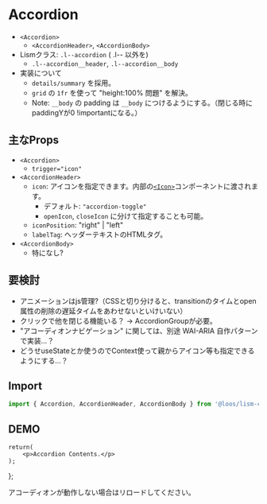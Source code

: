 
# Accordion

- `<Accordion>`
	- `<AccordionHeader>`, `<AccordionBody>`
- Lismクラス: `.l--accordion` ( .l-- 以外を)
	- `.l--accordion__header`, `.l--accordion__body`
- 実装について
	- `details/summary` を採用。
	- `grid` の `1fr` を使って "height:100% 問題" を解決。
	- Note: `__body` の padding は `__body` につけるようにする。（閉じる時にpaddingYが0 !importantになる。）


## 主なProps
- `<Accordion>`
	- `trigger="icon"`
- `<AccordionHeader>`
	- `icon`: アイコンを指定できます。内部の[`<Icon>`](/docs/components/Icon)コンポーネントに渡されます。
		- デフォルト: `"accordion-toggle"`
		- `openIcon`, `closeIcon` に分けて指定することも可能。
	- `iconPosition`: "right" | "left"
	- `labelTag`: ヘッダーテキストのHTMLタグ。
- `<AccordionBody>`
	- 特になし?

## 要検討
- アニメーションはjs管理?（CSSと切り分けると、transitionのタイムとopen属性の削除の遅延タイムをあわせないといけいない）
- クリックで他を閉じる機能いる？ → AccordionGroupが必要。
- "アコーディオンナビゲーション" に関しては、別途 WAI-ARIA 自作パターンで実装...？
- どうせuseStateとか使うのでContext使って親からアイコン等も指定できるようにする...？


## Import

```js
import { Accordion, AccordionHeader, AccordionBody } from '@loos/lism-core';
```

## DEMO

	return(
		<p>Accordion Contents.</p>
	);
};

<Alert>
アコーディオンが動作しない場合はリロードしてください。
</Alert>

<Script src='/js/acc.js' type="module"/>
<Demo>
	<Demo.Title>Accordionの例</Demo.Title>
	<Demo.Preview isShadow={1} resize p={20}>
		<Accordion>
			<AccordionHeader>
				<AccordionLabel>Accordionヘッダー1</AccordionLabel>
				<AccordionIcon />
			</AccordionHeader>
			<AccordionBody>
				<DammyText length="l" />
			</AccordionBody>
		</Accordion>
	</Demo.Preview>
	<Demo.Code>
```jsx
<Accordion>
	<AccordionHeader>
		<AccordionLabel>Accordionヘッダー1</AccordionLabel>
		<AccordionIcon />
	</AccordionHeader>
	<AccordionBody>
		...
	</AccordionBody>
</Accordion>
```
	</Demo.Code>
</Demo>

<Demo>
	<Demo.Title>Accordionアイコン `svg-caret-down`</Demo.Title>
	<Demo.Preview isShadow={1} resize p={20}>
		<Accordion>
			<AccordionHeader>
				<AccordionLabel>Accordionヘッダー1</AccordionLabel>
				<AccordionIcon icon='svg-caret-down'/>
			</AccordionHeader>
			<AccordionBody>
				<DammyText length="l" />
			</AccordionBody>
		</Accordion>
	</Demo.Preview>
	<Demo.Code>
```jsx
<Accordion>
	<AccordionHeader>
		<AccordionLabel>Accordionヘッダー1</AccordionLabel>
		<AccordionIcon icon='svg-caret-down'/>
	</AccordionHeader>
	<AccordionBody>
		...
	</AccordionBody>
</Accordion>
```
	</Demo.Code>
</Demo>

<Demo>
	<Demo.Title>アイコンを左側に表示</Demo.Title>
	<Demo.Preview isShadow={1} resize p={20}>
		<Accordion>
			<AccordionHeader>
				<AccordionIcon />
				<AccordionLabel>Accordionヘッダー1</AccordionLabel>
			</AccordionHeader>
			<AccordionBody>
				<DammyText length="l" />
			</AccordionBody>
		</Accordion>
	</Demo.Preview>
	<Demo.Code>
	```jsx {3}
	<Accordion>
		<AccordionHeader>
			<AccordionIcon />
			<AccordionLabel>Accordionヘッダー1</AccordionLabel>
		</AccordionHeader>
		<AccordionBody>
			<DammyText length="l" />
		</AccordionBody>
	</Accordion>
	```
	</Demo.Code>
</Demo>


<Demo>
	<Demo.Title>単体での装飾例</Demo.Title>
	<Demo.Preview resize p={30}>
		<Accordion shadow='2' radius='2'>
			<AccordionHeader p='box' bgc="main" c="white">
				<AccordionLabel>Accordionヘッダー1</AccordionLabel>
				<AccordionIcon />
			</AccordionHeader>
			<AccordionBody p='box' bgc="main:10%">
				<DammyText length="l" />
			</AccordionBody>
		</Accordion>
		<hr />
		<Accordion bd bdc="b200">
			<AccordionHeader p='box' bgc="base">
				<AccordionLabel>Accordionヘッダー1</AccordionLabel>
				<AccordionIcon />
			</AccordionHeader>
			<AccordionBody p='box' bgc="base" bd="top" bdc="b200">
				<DammyText length="l" />
			</AccordionBody>
		</Accordion>
	</Demo.Preview>
	<Demo.Code>
```jsx
<Accordion shadow='2' radius='2'>
	<AccordionHeader p='box' bgc="main" c="white">
		<AccordionLabel>Accordionヘッダー1</AccordionLabel>
		<AccordionIcon />
	</AccordionHeader>
	<AccordionBody p='box' bgc="main:10%">
		...
	</AccordionBody>
</Accordion>
<hr />
<Accordion bd bdc="b200">
	<AccordionHeader p='box' bgc="base">
		<AccordionLabel>Accordionヘッダー1</AccordionLabel>
		<AccordionIcon />
	</AccordionHeader>
	<AccordionBody p='box' bgc="base" bd="top" bdc="b200">
		...
	</AccordionBody>
</Accordion>
```
	</Demo.Code>
</Demo>


### AccordionGroup

AccordionGroupの内部は`Stack`なので、`hasDivider`を指定できます。

{/* `hasDivider` を指定すると、アコーディオン間に線が表示されます。 */}

<Demo>
	<Demo.Title>AccordionGroup</Demo.Title>
	<Demo.Preview isShadow={1} resize p={30}>
		<AccordionGroup hasDivider>
			<Accordion>
				<AccordionHeader>
					<AccordionLabel>Accordionヘッダー1</AccordionLabel>
					<AccordionIcon />
				</AccordionHeader>
				<AccordionBody>
					<DammyText length="l" />
				</AccordionBody>
			</Accordion>
			<Accordion>
				<AccordionHeader>
					<AccordionLabel>Accordionヘッダー2</AccordionLabel>
					<AccordionIcon />
				</AccordionHeader>
				<AccordionBody>
					<DammyText length="l" />
				</AccordionBody>
			</Accordion>
			<Accordion>
				<AccordionHeader>
					<AccordionLabel>Accordionヘッダー3</AccordionLabel>
					<AccordionIcon />
				</AccordionHeader>
				<AccordionBody>
					<DammyText length="l" />
				</AccordionBody>
			</Accordion>
		</AccordionGroup>
	</Demo.Preview>
	<Demo.Code>
```jsx
<AccordionGroup hasDivider>
	<Accordion>
		<AccordionHeader>
			<AccordionLabel>Accordionヘッダー1</AccordionLabel>
			<AccordionIcon />
		</AccordionHeader>
		<AccordionBody>
			...
		</AccordionBody>
	</Accordion>
	<Accordion>...</Accordion>
	<Accordion>...</Accordion>
</AccordionGroup>
```
	</Demo.Code>
</Demo>

`allowMultiple`を`false`に指定すると、複数のアコーディオンを同時に開くことを禁止します。

<Demo>
	<Demo.Title>AccordionGroup</Demo.Title>
	<Demo.Preview isShadow={1} resize p={30}>
		<AccordionGroup hasDivider allowMultiple={false}>
			<Accordion>
				<AccordionHeader>
					<AccordionLabel>Accordionヘッダー1</AccordionLabel>
					<AccordionIcon />
				</AccordionHeader>
				<AccordionBody>
					<DammyText length="l" />
				</AccordionBody>
			</Accordion>
			<Accordion>
				<AccordionHeader>
					<AccordionLabel>Accordionヘッダー2</AccordionLabel>
					<AccordionIcon />
				</AccordionHeader>
				<AccordionBody>
					<DammyText length="l" />
				</AccordionBody>
			</Accordion>
			<Accordion>
				<AccordionHeader>
					<AccordionLabel>Accordionヘッダー3</AccordionLabel>
					<AccordionIcon />
				</AccordionHeader>
				<AccordionBody>
					<DammyText length="l" />
				</AccordionBody>
			</Accordion>
		</AccordionGroup>
	</Demo.Preview>
	<Demo.Code>
```jsx
<AccordionGroup hasDivider allowMultiple={false}>
	<Accordion>
		<AccordionHeader>
			<AccordionLabel>Accordionヘッダー1</AccordionLabel>
			<AccordionIcon />
		</AccordionHeader>
		<AccordionBody>
			...
		</AccordionBody>
	</Accordion>
	<Accordion>...</Accordion>
	<Accordion>...</Accordion>
</AccordionGroup>
```
	</Demo.Code>
</Demo>


`AccordionGroup`に`duration`を指定すると、その子要素である`<Accordion>`全てに同じdurationが適用されます。

<Demo>
	<Demo.Title>AccordionGroup</Demo.Title>
	<Demo.Preview isShadow={1} p={30}>
		<AccordionGroup hasDivider bd radius='3' duration='.5s'>
			<Accordion>
				<AccordionHeader>
					<AccordionLabel>Accordionヘッダー1</AccordionLabel>
					<AccordionIcon />
				</AccordionHeader>
				<AccordionBody>
					<DammyText length="l" />
				</AccordionBody>
			</Accordion>
			<Accordion>
				<AccordionHeader>
					<AccordionLabel>Accordionヘッダー2</AccordionLabel>
					<AccordionIcon />
				</AccordionHeader>
				<AccordionBody>
					<DammyText length="l" />
				</AccordionBody>
			</Accordion>
			<Accordion>
				<AccordionHeader>
					<AccordionLabel>Accordionヘッダー3</AccordionLabel>
					<AccordionIcon />
				</AccordionHeader>
				<AccordionBody>
					<DammyText length="l" />
				</AccordionBody>
			</Accordion>
		</AccordionGroup>
	</Demo.Preview>
	<Demo.Code>
```jsx
<AccordionGroup hasDivider bd radius='3' duration='.5s'>
	<Accordion>
		<AccordionHeader>
			<AccordionLabel>Accordionヘッダー1</AccordionLabel>
			<AccordionIcon />
		</AccordionHeader>
		<AccordionBody>
			...
		</AccordionBody>
	</Accordion>
	<Accordion>...</Accordion>
	<Accordion>...</Accordion>
</AccordionGroup>
```
	</Demo.Code>
</Demo>

`AccordionGroup`は`Stack`で構成されているため、`gap`でアコーディオン間の余白を調整できます。

<Demo>
	<Demo.Title>AccordionGroup</Demo.Title>
	<Demo.Preview isShadow={1} p={30}>
		<AccordionGroup gap={20}>
			<Accordion hasDivider bdc='b200' bgc='pale' shadow='1' radius='3'>
				<AccordionHeader p='box'>
					<AccordionLabel>Accordionヘッダー1</AccordionLabel>
					<AccordionIcon />
				</AccordionHeader>
				<AccordionBody p='box'>
					<DammyText length="l" />
				</AccordionBody>
			</Accordion>
			<Accordion hasDivider bdc='b200' bgc='pale' shadow='1' radius='3'>
				<AccordionHeader p='box'>
					<AccordionLabel>Accordionヘッダー2</AccordionLabel>
					<AccordionIcon />
				</AccordionHeader>
				<AccordionBody p='box'>
					<DammyText length="l" />
				</AccordionBody>
			</Accordion>
			<Accordion hasDivider bdc='b200' bgc='pale' shadow='1' radius='3'>
				<AccordionHeader p='box'>
					<AccordionLabel>Accordionヘッダー3</AccordionLabel>
					<AccordionIcon />
				</AccordionHeader>
				<AccordionBody  p='box'>
					<DammyText length="l" />
				</AccordionBody>
			</Accordion>
		</AccordionGroup>
	</Demo.Preview>
	<Demo.Code>
```jsx
<AccordionGroup gap={20}>
	<Accordion hasDivider bdc='b200' bgc='pale' shadow='1' radius='3'>
		<AccordionHeader p='box'>
			<AccordionLabel>Accordionヘッダー1</AccordionLabel>
			<AccordionIcon />
		</AccordionHeader>
		<AccordionBody>
			...
		</AccordionBody>
	</Accordion>
	<Accordion hasDivider bdc='b200' bgc='pale' shadow='1' radius='3'>...</Accordion>
	<Accordion hasDivider bdc='b200' bgc='pale' shadow='1' radius='3'>...</Accordion>
</AccordionGroup>
```
	</Demo.Code>
</Demo>


### アイコンを変更する方法

`<AccordionIcon>`の`icon`propsにアイコン用のコンポーネントを指定するか、子要素(`children`)に`<Icon>`を配置できます。

<Demo>
	<Demo.Title>アイコンを変えてみる</Demo.Title>
	<Demo.Preview isShadow={1} resize p={20}>
		<Accordion>
			<AccordionHeader>
				<AccordionLabel>アコーディオンヘッダー</AccordionLabel>
				{/* <AccordionIcon icon={<CaretDown weight="bold" />} /> */}
				<AccordionIcon>
					<Icon icon={CaretDown} weight="bold" />
				</AccordionIcon>
			</AccordionHeader>
			<AccordionBody>
				<DammyText length="l" />
			</AccordionBody>
		</Accordion>
	</Demo.Preview>
	<Demo.Code>
```jsx {6-8, 20}
import { CaretDown } from "@phosphor-icons/react";

<Accordion>
	<AccordionHeader>
		<AccordionLabel>アコーディオンヘッダー</AccordionLabel>
		<AccordionIcon>
			<Icon icon={CaretDown} weight="bold" />
		</AccordionIcon>
	</AccordionHeader>
	<AccordionBody>
		<p>...</p>
	</AccordionBody>
</Accordion>

or

<Accordion>
	<AccordionHeader>
		<AccordionLabel>アコーディオンヘッダー</AccordionLabel>
		<AccordionIcon icon={<CaretDown weight="bold" />} />
	</AccordionHeader>
	<AccordionBody>
		<p>...</p>
	</AccordionBody>
</Accordion>
```
	</Demo.Code>
</Demo>


開くアイコンと閉じるアイコンを分けるには、アイコンを2つ配置し、`data-to`属性を指定してください。

<Demo>
	<Demo.Title>openIcon, closeIconを分ける</Demo.Title>
	<Demo.Preview isShadow={1} resize p={20}>
		<Stack gap={10}>
			<Accordion>
				<AccordionHeader>
					<AccordionLabel>プラス/マイナス</AccordionLabel>
					<AccordionIcon>
						<Icon icon={Plus} weight="bold" data-to="open" />
						<Icon icon={Minus} weight="bold" data-to="close" />
					</AccordionIcon>
				</AccordionHeader>
				<AccordionBody>
					<DammyText length="m" />
				</AccordionBody>
			</Accordion>
			<Accordion>
				<AccordionHeader>
					<AccordionLabel>キャレット/クローズ</AccordionLabel>
					<AccordionIcon>
						<Icon icon={CaretDown} weight="bold" data-to="open" />
						<Icon icon={X} weight="bold" data-to="close" />
					</AccordionIcon>
				</AccordionHeader>
				<AccordionBody>
					<DammyText length="m" />
				</AccordionBody>
			</Accordion>
		</Stack>
	</Demo.Preview>
	<Demo.Code>
```jsx
import { CaretDown, Minus, Plus, X } from "@phosphor-icons/react";

<Accordion>
	<AccordionHeader>
		<AccordionLabel>プラス/マイナス</AccordionLabel>
		<AccordionIcon>
			<Icon icon={Plus} weight="bold" data-to="open" />
			<Icon icon={Minus} weight="bold" data-to="close" />
		</AccordionIcon>
	</AccordionHeader>
	<AccordionBody>
		<DammyText length="m" />
	</AccordionBody>
</Accordion>


<Accordion>
	<AccordionHeader>
		<AccordionLabel>キャレット/クローズ</AccordionLabel>
		<AccordionIcon>
			<Icon icon={CaretDown} weight="bold" data-to="open" />
			<Icon icon={X} weight="bold" data-to="close" />
		</AccordionIcon>
	</AccordionHeader>
	<AccordionBody>
		<DammyText length="m" />
	</AccordionBody>
</Accordion>
```
	</Demo.Code>
</Demo>


## ヘッダーのHTMLタグをhタグにする

<Demo>
	<Demo.Title>Accordionの例</Demo.Title>
	<Demo.Preview resize p={20}>
		<Accordion>
			<AccordionHeader>
				<AccordionLabel tag="h3">アコーディオンヘッダー</AccordionLabel>
				<AccordionIcon/>
			</AccordionHeader>
			<AccordionBody>
				<AccDemoContent />
			</AccordionBody>
		</Accordion>
	</Demo.Preview>
	<Demo.Code>
```jsx {3}
<Accordion>
	<AccordionHeader>
		<AccordionLabel tag="h3">アコーディオンヘッダー</AccordionLabel>
		<AccordionIcon/>
	</AccordionHeader>
	<AccordionBody>...</AccordionBody>
</Accordion>
```
	</Demo.Code>
</Demo>


## ヘッダーに要素を追加する

{/* `<AccordionHeader>`には`before`, `after`を挿入することができ、`.l--accordion__label` の前後に要素を追加できます。 */}

`<AccordionHeader>` は flexで要素を並べているだけなので、例えばアイコンを２つ使用することなども可能です。

<Demo>
	<Demo.Title>アイコンをもう一つ使用する</Demo.Title>
	<Demo.Preview isShadow={1} resize p={20}>
		<Accordion>
			<AccordionHeader>
				<Icon icon={SealQuestion} size="2em" />
				<AccordionLabel>アコーディオンヘッダー</AccordionLabel>
				<AccordionIcon />
			</AccordionHeader>
			<AccordionBody>
				<DammyText length="m" />
			</AccordionBody>
		</Accordion>
	</Demo.Preview>
	<Demo.Code>
```jsx
<Accordion>
	<AccordionHeader>
		<Icon icon={SealQuestion} size="2em" />
		<AccordionLabel>アコーディオンヘッダー</AccordionLabel>
		<AccordionIcon />
	</AccordionHeader>
	<AccordionBody>
		...
	</AccordionBody>
</Accordion>
```
	</Demo.Code>
</Demo>



## アコーディオントリガーをアイコンのみにする

`AccordionIcon` に `isTrigger` を指定すると、`data-role="trigger"`が出力されます。  
これにより、アコーディオンを展開するための`click`イベントがヘッダー全体ではなくアイコン部分に対して登録され、**アコーディオンヘッダー内のリンクをクリックできる**ようになります。


さらに、**アイコン部分も少し強調されて表示**されます。

<Demo>
	<Demo.Title>Accordionの例</Demo.Title>
	<Demo.Preview isShadow={1} resize p={20}>
		<Accordion>
			<AccordionHeader>
				<AccordionLabel><a href="#acc">アコーディオンのタイトル</a></AccordionLabel>
				<AccordionIcon isTrigger/>
			</AccordionHeader>
			<AccordionBody>
				<AccDemoContent />
			</AccordionBody>
		</Accordion>
	</Demo.Preview>
	<Demo.Code>
```jsx {4}
<Accordion>
	<AccordionHeader>
		<AccordionLabel><a href="#acc">アコーディオンのタイトル</a></AccordionLabel>
		<AccordionIcon isTrigger/>
	</AccordionHeader>
	<AccordionBody>...</AccordionBody>
</Accordion>
```
	</Demo.Code>
</Demo>



<Note heading='Note:' preset='note'>
`<summary>`自体が`toggle`イベントを持つため、`<AccordionHeader>`内のリンク以外のエリアをクリックしてもアコーディオンは開閉します。  
これを防いでアイコンのみだけをクリッカブルにしたい場合は、以下のようにCSSを追加してください。

```css
.c--accordion__header:has([data-role='trigger']) {
	pointer-events: none;
}
```
</Note>
